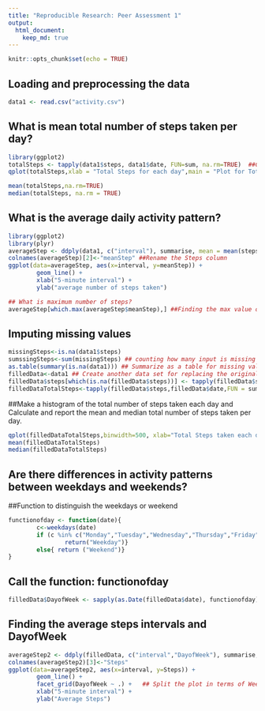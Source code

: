 ```yaml
---
title: "Reproducible Research: Peer Assessment 1"
output: 
  html_document:
    keep_md: true
---
```


```r
knitr::opts_chunk$set(echo = TRUE)
```

## Loading and preprocessing the data
```r
data1 <- read.csv("activity.csv")
```

## What is mean total number of steps taken per day?
```r
library(ggplot2)
totalSteps <- tapply(data1$steps, data1$date, FUN=sum, na.rm=TRUE)  ##Calculate the total steps by date.
qplot(totalSteps,xlab = "Total Steps for each day",main = "Plot for Total Steps for each day")
```

```r
mean(totalSteps,na.rm=TRUE)
median(totalSteps, na.rm = TRUE)
```

## What is the average daily activity pattern?
```r
library(ggplot2)
library(plyr)
averageStep <- ddply(data1, c("interval"), summarise, mean = mean(steps,na.rm = TRUE))
colnames(averageStep)[2]<-"meanStep" ##Rename the Steps column
ggplot(data=averageStep, aes(x=interval, y=meanStep)) + 
        geom_line() +
        xlab("5-minute interval") +
        ylab("average number of steps taken")
```
```r
## What is maximum number of steps?
averageStep[which.max(averageStep$meanStep),] ##Finding the max value of Steps
```

## Imputing missing values
```r
missingSteps<-is.na(data1$steps)
sumssingSteps<-sum(missingSteps) ## counting how many input is missing
as.table(summary(is.na(data1))) ## Summarize as a table for missing values 
filledData<-data1 ## Create another data set for replacing the original data set
filledData$steps[which(is.na(filledData$steps))] <- tapply(filledData$steps, filledData$interval, mean, na.rm=T, simplify=TRUE ) ## subsitite the na with mean value
filledDataTotalSteps<-tapply(filledData$steps,filledData$date,FUN = sum)
```

##Make a histogram of the total number of steps taken each day and Calculate and report the mean and median total number of steps taken per day. 
```r
qplot(filledDataTotalSteps,binwidth=500, xlab="Total Steps taken each day")
mean(filledDataTotalSteps)
median(filledDataTotalSteps)
```

## Are there differences in activity patterns between weekdays and weekends?
##Function to distinguish the weekdays or weekend
```r
functionofday <- function(date){
        c<-weekdays(date)
        if (c %in% c("Monday","Tuesday","Wednesday","Thursday","Friday")){
                return("Weekday")}
        else{ return ("Weekend")}
}
```

## Call the function: functionofday
```r
filledData$DayofWeek <- sapply(as.Date(filledData$date), functionofday)
```

## Finding the average steps intervals and DayofWeek
```r
averageStep2 <- ddply(filledData, c("interval","DayofWeek"), summarise, mean = mean(steps,na.rm = TRUE))
colnames(averageStep2)[3]<-"Steps"
ggplot(data=averageStep2, aes(x=interval, y=Steps)) + 
        geom_line() +
        facet_grid(DayofWeek ~ .) +   ## Split the plot in terms of Weekday and Weekend
        xlab("5-minute interval") +
        ylab("Average Steps")
```